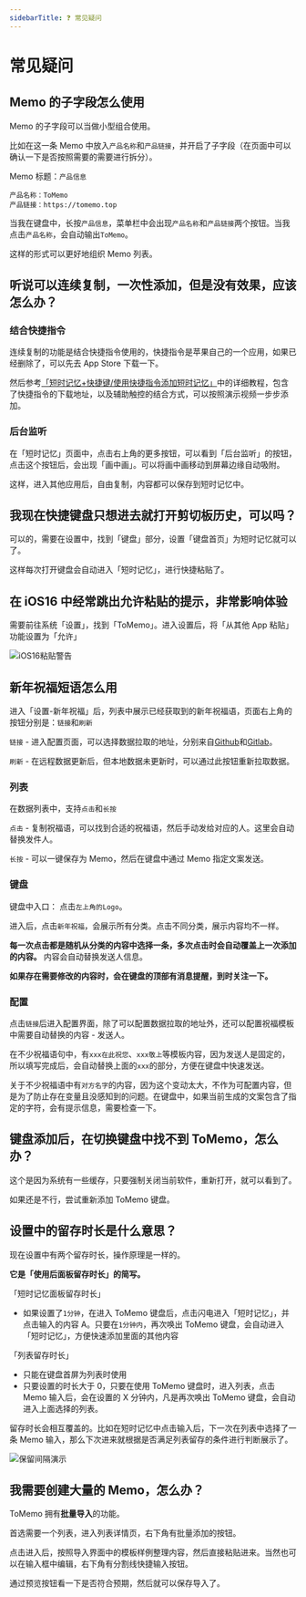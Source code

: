 ```yaml
---
sidebarTitle: ❓ 常见疑问
---
```




# 常见疑问

## Memo 的子字段怎么使用

Memo 的子字段可以当做小型组合使用。

比如在这一条 Memo 中放入`产品名称`和`产品链接`，并开启了子字段（在页面中可以确认一下是否按照需要的需要进行拆分）。

Memo 标题：`产品信息`

```内容
产品名称：ToMemo
产品链接：https://tomemo.top
```

当我在键盘中，长按`产品信息`，菜单栏中会出现`产品名称`和`产品链接`两个按钮。当我点击`产品名称`，会自动输出`ToMemo`。

这样的形式可以更好地组织 Memo 列表。

## 听说可以连续复制，一次性添加，但是没有效果，应该怎么办？

### 结合快捷指令

连续复制的功能是结合快捷指令使用的，快捷指令是苹果自己的一个应用，如果已经删除了，可以先去 App Store 下载一下。

然后参考[「短时记忆+快捷键/使用快捷指令添加短时记忆」](/short-term-memory-advance/)中的详细教程，包含了快捷指令的下载地址，以及辅助触控的结合方式，可以按照演示视频一步步添加。

### 后台监听

在「短时记忆」页面中，点击右上角的更多按钮，可以看到「后台监听」的按钮，点击这个按钮后，会出现「画中画」。可以将画中画移动到屏幕边缘自动吸附。

这样，进入其他应用后，自由复制，内容都可以保存到短时记忆中。

## 我现在快捷键盘只想进去就打开剪切板历史，可以吗？

可以的，需要在设置中，找到「键盘」部分，设置「键盘首页」为短时记忆就可以了。

这样每次打开键盘会自动进入「短时记忆」，进行快捷粘贴了。

## 在 iOS16 中经常跳出允许粘贴的提示，非常影响体验

需要前往系统「设置」，找到「ToMemo」。进入设置后，将「从其他 App 粘贴」功能设置为「允许」

<Image src="/images/questions/ios16-paste-warning.jpg" alt="iOS16粘贴警告" width={300} height={600} />

## 新年祝福短语怎么用

进入「设置-新年祝福」后，列表中展示已经获取到的新年祝福语，页面右上角的按钮分别是：`链接`和`刷新`

`链接` - 进入配置页面，可以选择数据拉取的地址，分别来自[Github](https://raw.iqiq.io/le0zh0u/ToMemo-doc/happynewyear-data/data/happy_newyear.json)和[Gitlab](https://gitlab.com/leozhou/ToMemo-doc/-/raw/happynewyear-data/data/happy_newyear.json)。

`刷新` - 在远程数据更新后，但本地数据未更新时，可以通过此按钮重新拉取数据。

### 列表

在数据列表中，支持`点击`和`长按`

`点击` - 复制祝福语，可以找到合适的祝福语，然后手动发给对应的人。这里会自动替换发件人。

`长按` - 可以一键保存为 Memo，然后在键盘中通过 Memo 指定文案发送。

### 键盘

键盘中入口： 点击`左上角的Logo`。

进入后，点击`新年祝福`，会展示所有分类。点击不同分类，展示内容均不一样。

**每一次点击都是随机从分类的内容中选择一条，多次点击时会自动覆盖上一次添加的内容。** 内容会自动替换发送人信息。

**如果存在需要修改的内容时，会在键盘的顶部有消息提醒，到时关注一下。**

### 配置

点击`链接`后进入配置界面，除了可以配置数据拉取的地址外，还可以配置祝福模板中需要自动替换的内容 - 发送人。

在不少祝福语句中，有`xxx在此祝您`、`xxx敬上`等模板内容，因为发送人是固定的，所以填写完成后，会自动替换上面的`xxx`的部分，方便在键盘中快速发送。

关于不少祝福语中有`对方名字`的内容，因为这个变动太大，不作为可配置内容，但是为了防止存在变量且没感知到的问题。在键盘中，如果当前生成的文案包含了指定的字符，会有提示信息，需要检查一下。

## 键盘添加后，在切换键盘中找不到 ToMemo，怎么办？

这个是因为系统有一些缓存，只要强制关闭当前软件，重新打开，就可以看到了。

如果还是不行，尝试重新添加 ToMemo 键盘。

## 设置中的留存时长是什么意思？

现在设置中有两个留存时长，操作原理是一样的。

**它是「使用后面板留存时长」的简写。**

「短时记忆面板留存时长」

- 如果设置了`1分钟`，在进入 ToMemo 键盘后，点击闪电进入「短时记忆」，并点击输入的内容 A。只要在`1分钟内`，再次唤出 ToMemo 键盘，会自动进入「短时记忆」，方便快速添加里面的其他内容

「列表留存时长」

- 只能在键盘首屏为列表时使用
- 只要设置的时长大于 0，只要在使用 ToMemo 键盘时，进入列表，点击 Memo 输入后，会在设置的 X 分钟内，凡是再次唤出 ToMemo 键盘，会自动进入上面选择的列表。

留存时长会相互覆盖的。比如在短时记忆中点击输入后，下一次在列表中选择了一条 Memo 输入，那么下次进来就根据是否满足列表留存的条件进行判断展示了。

<Image src="/images/questions/retained-interval-demo.gif" alt="保留间隔演示" width={300} height={600} />

## 我需要创建大量的 Memo，怎么办？

ToMemo 拥有**批量导入**的功能。

首选需要一个列表，进入列表详情页，右下角有批量添加的按钮。

点击进入后，按照导入界面中的模板样例整理内容，然后直接粘贴进来。当然也可以在输入框中编辑，右下角有分割线快捷输入按钮。

通过预览按钮看一下是否符合预期，然后就可以保存导入了。
